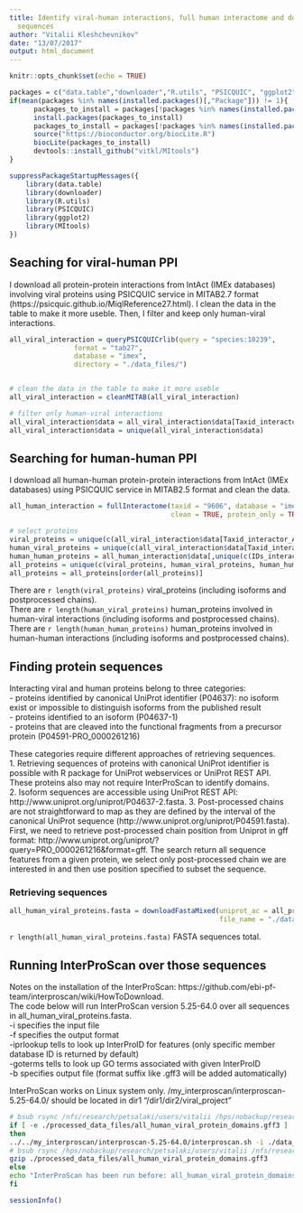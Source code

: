 ```yaml
---
title: Identify viral-human interactions, full human interactome and download protein
  sequences
author: "Vitalii Kleshchevnikov"
date: "13/07/2017"
output: html_document
---
```


```r
knitr::opts_chunk$set(echo = TRUE)

packages = c("data.table","downloader","R.utils", "PSICQUIC", "ggplot2", "MItools")
if(mean(packages %in% names(installed.packages()[,"Package"])) != 1){
      packages_to_install = packages[!packages %in% names(installed.packages()[,"Package"])]
      install.packages(packages_to_install)
      packages_to_install = packages[!packages %in% names(installed.packages()[,"Package"])]
      source("https://bioconductor.org/biocLite.R")
      biocLite(packages_to_install)
      devtools::install_github("vitkl/MItools")
}

suppressPackageStartupMessages({
    library(data.table)
    library(downloader)
    library(R.utils)
    library(PSICQUIC)
    library(ggplot2)
    library(MItools)
})
```

## Seaching for viral-human PPI  

I download all protein-protein interactions from IntAct (IMEx databases) involving viral proteins using PSICQUIC service in MITAB2.7 format (https://psicquic.github.io/MiqlReference27.html). I clean the data in the table to make it more useble. Then, I filter and keep only human-viral interactions.

```r
all_viral_interaction = queryPSICQUICrlib(query = "species:10239",
                format = "tab27",
                database = "imex",
                directory = "./data_files/")


# clean the data in the table to make it more useble
all_viral_interaction = cleanMITAB(all_viral_interaction)

# filter only human-viral interactions
all_viral_interaction$data = all_viral_interaction$data[Taxid_interactor_A == "9606" | Taxid_interactor_B == "9606",]
all_viral_interaction$data = unique(all_viral_interaction$data)
```

## Searching for human-human PPI

I download all human-human protein-protein interactions from IntAct (IMEx databases) using PSICQUIC service in MITAB2.5 format and clean the data.

```r
all_human_interaction = fullInteractome(taxid = "9606", database = "imex", format = "tab27",
                                        clean = TRUE, protein_only = TRUE, directory = "./data_files/")

# select proteins
viral_proteins = unique(c(all_viral_interaction$data[Taxid_interactor_A != "9606", IDs_interactor_A], all_viral_interaction$data[Taxid_interactor_B != "9606", IDs_interactor_B]))
human_viral_proteins = unique(c(all_viral_interaction$data[Taxid_interactor_A == "9606", IDs_interactor_A], all_viral_interaction$data[Taxid_interactor_B == "9606", IDs_interactor_B]))
human_human_proteins = all_human_interaction$data[,unique(c(IDs_interactor_A,IDs_interactor_B))]
all_proteins = unique(c(viral_proteins, human_viral_proteins, human_human_proteins))
all_proteins = all_proteins[order(all_proteins)]
```

There are `r length(viral_proteins)` viral_proteins (including isoforms and postprocessed chains).  
There are `r length(human_viral_proteins)` human_proteins involved in human-viral interactions (including isoforms and postprocessed chains).  
There are `r length(human_human_proteins)` human_proteins involved in human-human interactions (including isoforms and postprocessed chains).  

## Finding protein sequences

Interacting viral and human proteins belong to three categories:  
- proteins identified by canonical UniProt identifier (P04637): no isoform exist or impossible to distinguish isoforms from the published result  
- proteins identified to an isoform (P04637-1)  
- proteins that are cleaved into the functional fragments from a precursor protein (P04591-PRO_0000261216)  

These categories require different approaches of retrieving sequences.   
1. Retrieving sequences of proteins with canonical UniProt identifier is possible with R package for UniProt webservices or UniProt REST API. These proteins also may not require InterProScan to identify domains.  
2. Isoform sequences are accessible using UniProt REST API: http://www.uniprot.org/uniprot/P04637-2.fasta.
3. Post-processed chains are not straightforward to map as they are defined by the interval of the canonical UniProt sequence (http://www.uniprot.org/uniprot/P04591.fasta). First, we need to retrieve post-processed chain position from Uniprot in gff format: http://www.uniprot.org/uniprot/?query=PRO_0000261216&format=gff. The search return all sequence features from a given protein, we select only post-processed chain we are interested in and then use position specified to subset the sequence.

### Retrieving sequences

```r
all_human_viral_proteins.fasta = downloadFastaMixed(uniprot_ac = all_proteins,
                                                    file_name = "./data_files/all_human_viral_proteins.fasta")
```

`r length(all_human_viral_proteins.fasta)` FASTA sequences total.

## Running InterProScan over those sequences

Notes on the installation of the InterProScan: https://github.com/ebi-pf-team/interproscan/wiki/HowToDownload.  
The code below will run InterProScan version 5.25-64.0 over all sequences in all_human_viral_proteins.fasta.   
-i specifies the input file  
-f specifies the output format  
-iprlookup tells to look up InterProID for features (only specific member database ID is returned by default)  
-goterms tells to look up GO terms associated with given InterProID  
-b specifies output file (format suffix like .gff3 will be added automatically)  

InterProScan works on Linux system only. /my_interproscan/interproscan-5.25-64.0/ should be located in dir1 "/dir1/dir2/viral_project"   

```bash
# bsub rsync /nfs/research/petsalaki/users/vitalii /hps/nobackup/research/petsalaki/users/ -r -av --delete
if [ -e ./processed_data_files/all_human_viral_protein_domains.gff3 ]
then
../../my_interproscan/interproscan-5.25-64.0/interproscan.sh -i ./data_files/all_human_viral_proteins.fasta -f gff3 -iprlookup -goterms -b ./processed_data_files/all_human_viral_protein_domains
# bsub rsync /hps/nobackup/research/petsalaki/users/vitalii /nfs/research/petsalaki/users/ -r -av
gzip ./processed_data_files/all_human_viral_protein_domains.gff3
else
echo "InterProScan has been run before: all_human_viral_protein_domains.gff3 file exists"
fi
```

```r
sessionInfo()
```